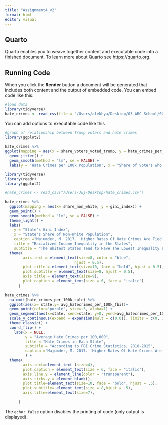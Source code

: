```yaml
---
title: "Assignment4_v2"
format: html
editor: visual
---
```


## Quarto

Quarto enables you to weave together content and executable code into a finished document. To learn more about Quarto see <https://quarto.org>.

## Running Code

When you click the **Render** button a document will be generated that includes both content and the output of embedded code. You can embed code like this:

```r
#load data
library(tidyverse)
hate_crimes <- read_csv(file = "/Users/alekhya/Desktop/03_ARC School/02 McCourt Year 2/Data Science/Assignment04/data/hate_crimes.csv")
```

You can add options to executable code like this

```r
#graph of relationship between Trump voters and hate crimes
library(ggplot2)

hate_crimes %>% 
ggplot(mapping = aes(x = share_voters_voted_trump, y = hate_crimes_per_100k_splc)) + 
  geom_jitter() + 
  geom_smooth(method = "lm", se = FALSE) +
  labs(y = "Hate Crimes per 100k Population", x = "Share of Voters who Voted Trump", title = "Hate Crimes are Less Common in Areas with High Proportions of Trump Voters", subtitle = "Polarized Areas See Higher Rates of Hate Crimes", caption ="Majumder, M. 2017. 'Higher Rates Of Hate Crimes Are Tied To Income Inequality'. FiveThirtyEight.") 
```

```r
library(tidyverse)
library(readr)
library(ggplot2)

#hate_crimes <- read_csv("/Users/Juj/Desktop/hate_crimes.csv") 
  
hate_crimes %>%
  ggplot(mapping = aes(x= share_non_white, y = gini_index)) +
  geom_point() +
  geom_smooth(method = "lm", se = FALSE) +
  theme_light() +
  labs(
    y = "State's Gini Index",
    x = "State's Share of Non-White Population",
    caption ="Majumder, M. 2017. 'Higher Rates Of Hate Crimes Are Tied To Income Inequality'. FiveThirtyEight.",
    title = "Racialized Income Inequality in the States",
    subtitle = "The Whitest States Tend to Have The Lowest Inequality Levels")+ 
  theme(
        axis.text = element_text(size=8, color = "blue",
                               hjust = 0.5), 
        plot.title = element_text(size=10, face = "bold", hjust = 0.5),
        plot.subtitle = element_text(size=8, hjust = 0.5),
        axis.title = element_text(size=9),
        plot.caption = element_text(size = 6, face = "italic")
      )

```

```r
hate_crimes %>%
  na.omit(hate_crimes_per_100k_splc) %>%
  ggplot(aes(x= state,y= avg_hatecrimes_per_100k_fbi))+
  geom_point(color="purple", size=.5, alpha=1) + 
  geom_segment(aes(x=state, xend=state, y=0, yend=avg_hatecrimes_per_100k_fbi)) +
  scale_y_continuous(expand = expansion(mult = c(0,0)), limits = c(0, 12)) +
  theme_classic() +
  coord_flip() +
    labs(x = NULL, 
         y = "Average Hate Crimes per 100,000",
         title = "Hate Crimes in Each State",
         subtitle = "According to FBI Crime Statistics, 2010-2015",
         caption ="Majumder, M. 2017. 'Higher Rates Of Hate Crimes Are Tied To Income Inequality'. FiveThirtyEight.",
         ) +
  theme(
        axis.text=element_text (size=4),
        plot.caption = element_text(size = 6, face = "italic"),
        axis.line.y = element_line(color = "transparent"),
        axis.ticks.y = element_blank(),
        plot.title=element_text(size=10, face = "bold", hjust = .5),
        plot.subtitle= element_text(size = 8,hjust = .5),
        axis.title=element_text(size=7),
        
      ) 

```

The `echo: false` option disables the printing of code (only output is displayed).
